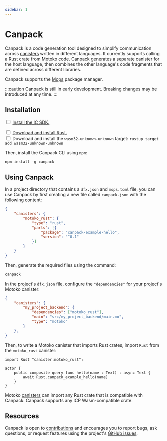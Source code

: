 ```yaml
---
sidebar: 1
---
```


# Canpack


Canpack is a code generation tool designed to simplify communication across [canisters](https://internetcomputer.org/docs/building-apps/essentials/canisters) written in different languages. It currently supports calling a Rust crate from Motoko code. Canpack generates a separate canister for the host language, then combines the other language's code fragments that are defined across different libraries.

Canpack supports the [Mops](https://mops.one/) package manager.

:::caution
Canpack is still in early development. Breaking changes may be introduced at any time.
:::

## Installation

<Tabs>
<TabItem value="prereq" label="Prerequisites" default>

<input type="checkbox"/> <a href="/docs/building-apps/getting-started/install">Install the IC SDK.</a>
<div>
</div>
<input type="checkbox"/> <a href="https://doc.rust-lang.org/book/ch01-01-installation.html">Download and install Rust.</a>
<div>
</div>
<input type="checkbox"/> Download and install the <code>wasm32-unknown-unknown</code> target: <code>rustup target add wasm32-unknown-unknown</code>
</TabItem>
</Tabs>

Then, install the Canpack CLI using `npm`:

```
npm install -g canpack
```

## Using Canpack

In a project directory that contains a `dfx.json` and `mops.toml` file, you can use Canpack by first creating a new file called `canpack.json` with the following content:

```json
{
    "canisters": {
        "motoko_rust": {
            "type": "rust",
            "parts": [{
                "package": "canpack-example-hello",
                "version": "^0.1"
            }]
        }
    }
}
```

Then, generate the required files using the command:

```bash
canpack
```

In the project's `dfx.json` file, configure the `"dependencies"` for your project's Motoko canister:

```json
{
    "canisters": {
        "my_project_backend": {
            "dependencies": ["motoko_rust"],
            "main": "src/my_project_backend/main.mo",
            "type": "motoko"
        }
    },
}
```

Then, to write a Motoko canister that imports Rust crates, import `Rust` from the `motoko_rust` canister:

```motoko no-repl
import Rust "canister:motoko_rust";

actor {
    public composite query func hello(name : Text) : async Text {
        await Rust.canpack_example_hello(name)
    }
}
```

Motoko [canisters](https://internetcomputer.org/docs/building-apps/essentials/canisters) can import any Rust crate that is compatible with Canpack. Canpack supports any ICP Wasm-compatible crate.

## Resources

Canpack is open to [contributions](https://github.com/dfinity/canpack/blob/main/.github/CONTRIBUTING.md) and encourages you to report bugs, ask questions, or request features using the project's [GitHub issues](https://github.com/dfinity/canpack/issues).


